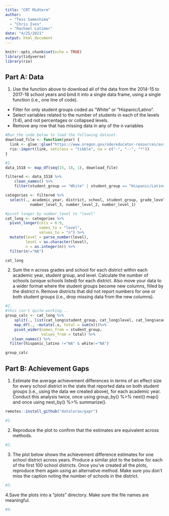 ```yaml
---
title: "CRT Midterm"
author:   
  - "Tess Sameshima"
  - "Chris Ives"
  - "Rachael Latimer"
date: "4/25/2021"
output: html_document
---
```


```r
knitr::opts_chunk$set(echo = TRUE)
library(tidyverse)
library(rio)
```

## Part A: Data
1. Use the function above to download all of the data from the 2014-15 to 2017-18 school years and bind it into a single data frame, using a single function (i.e., one line of code). 
- Filter for only student groups coded as "White" or "Hispanic/Latino".
- Select variables related to the number of students in each of the levels (1:4), and not percentages or collapsed levels.
- Remove any row that has missing data in any of the n variables
```r

#Run the code below to load the following dataset.
download_file <- function(year) {
  link <- glue::glue("https://www.oregon.gov/ode/educator-resources/assessment/TestResults20{year}/pagr_schools_ela_raceethnicity_{year-1}{year}.xlsx")
  rio::import(link, setclass = "tibble", na = c("-", "--", "*"))
}

#1.
data_1518 <- map_df(seq(15, 18, 1), download_file) 

filtered <- data_1518 %>% 
    clean_names() %>% 
    filter(student_group == "White" | student_group == "Hispanic/Latino")

categories <- filtered %>% 
  select(., academic_year, district, school, student_group, grade_level, number_level_4, 
           number_level_3, number_level_2, number_level_1)

#pivot longer by number_level to "level" 
cat_long <- categories %>%
  pivot_longer(cols = 6:9,
               names_to = "level",
               values_to = "n") %>% 
  mutate(level = parse_number(level),
         level = as.character(level),
         n = as.integer(n)) %>% 
  filter(n!="NA")

cat_long
```

2. Sum the n across grades and school for each district within each academic year, student group, and level. Calculate the number of schools (unique schools listed) for each district. Also move your data to a wider format where the student groups become new columns, filled by the district n. Remove districts that did not report numbers for one or both student groups (i.e., drop missing data from the new columns). 
```r

#2.
#this isn't quite working...
group_calc <- cat_long %>% 
    split(., list(cat_long$student_group, cat_long$level, cat_long$academic_year, cat_long$district))%>%
    map_df(., ~mutate(.x, total = sum(n)))%>% 
    pivot_wider(names_from = student_group, 
                values_from = total) %>% 
   clean_names() %>% 
  filter(hispanic_latino !="NA" & white!="NA")

group_calc
```

## Part B: Achievement Gaps
1. Estimate the average achievement differences in terms of an effect size for every school district in the state that reported data on both student groups (i.e., using the data we created above), for each academic year. Conduct this analysis twice, once using group_by() %>% nest() map() and once using nest_by() %>% summarize().
```r
remotes::install_github("datalorax/gapr")

#1.
```

2. Reproduce the plot to confirm that the estimates are equivalent across methods.
```r

#2.
```

3. The plot below shows the achievement difference estimates for one school district across years. Produce a similar plot to the below for each of the first 100 school districts. Once you’ve created all the plots, reproduce them again using an alternative method. Make sure you don’t miss the caption noting the number of schools in the district.
```r

#3.
```

4.Save the plots into a “plots” directory. Make sure the file names are meaningful.
```r

#4.
```